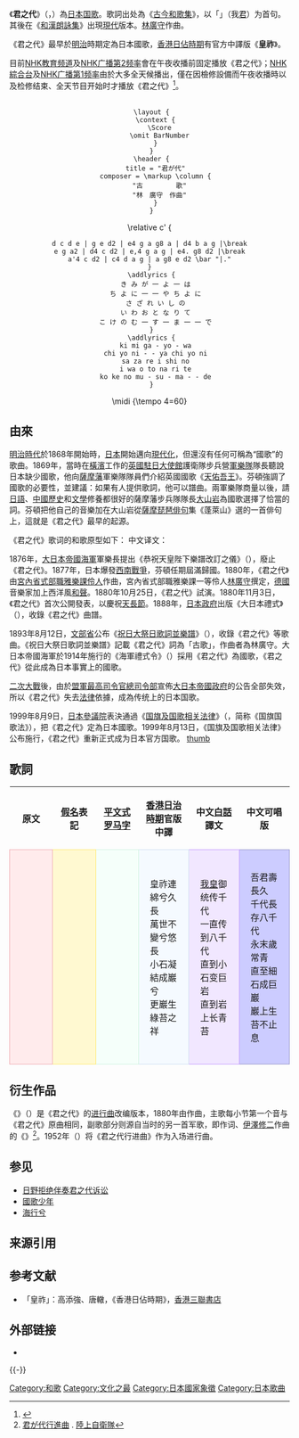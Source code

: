 {{Infobox Anthem
|title={{lang|ja|君が代}}
|transcription = Kimigayo
|chinese_title = 君之代
|image = Kimigayo.svg
|image_size =
|caption = 《君之代》曲谱
|prefix = 国歌
|country = {{JPN}}
|author=《[[古今和歌集|古今和歌集]]》诗篇
|lyrics1_date = [[平安时代|平安时代]] (794-1185)
|composer = [[林廣守|林廣守]]
|music_date = 1880年
|adopted = 1880年
|until =
|sound = Kimigayo vocal 1930.ogg
|sound_title = <br />《君之代》演唱版
}}
{{japanese|japanese=君が代|kana=きみがよ|romaji=Kimigayo
}}
{{Listen|filename = Kimi ga Yo 1930.ogg|title =《君之代》演唱版|filename2 = Kimi ga Yo instrumental.ogg|title2 = 《君之代》演奏版 }}
《'''君之代'''》（{{jpn|j=君が代|hg=きみがよ|rm=Kimigayo}}，{{IPA-ja|kimiɡajo|language}}）為[[日本|日本]][[国歌|国歌]]。歌詞出处為《[[古今和歌集|古今和歌集]]》，以「{{lang|ja|我が君は}}」（我[[君主|君]]）为首句。其後在《[[和漢朗詠集|和漢朗詠集]]》出現[[現代|現代]]版本。[[林廣守|林廣守]]作曲。

《君之代》最早於[[明治|明治]]時期定為日本國歌，[[香港日佔時期|香港日佔時期]]有官方中譯版《'''皇祚'''》。

目前[[NHK教育频道|NHK教育频道]]及[[NHK广播第2频率|NHK广播第2频率]]會在午夜收播前固定播放《君之代》；[[NHK綜合台|NHK綜合台]]及[[NHK广播第1频率|NHK广播第1频率]]由於大多全天候播出，僅在因檢修設備而午夜收播時以及检修结束、全天节目开始时才播放《君之代》<ref>{{YouTube|-SgCnzvlpKo|NHK クロージング（君が代） 1984年頃 大阪教育テレビ}}</ref>。
<center>
  <score midi="1" sound="1">
  \layout {
    \context {
      \Score
      \omit BarNumber
    }
  }
  \header {
    title = "君が代"
    composer = \markup \column {
      "古　　　　　歌"
      "林　廣守　作曲"
    }
  }
\relative c' { 
 d c d e | g e d2 | e4 g a g8 a | d4 b a g |\break
 e g a2 | d4 c d2 | e,4 g a g | e4. g8 d2 |\break
 a'4 c d2 | c4 d a g | a g8 e d2 \bar "|."
 }
  \addlyrics {
    き み が 一 よ 一 は
    ち よ に 一 一 や ち よ に
    さ ざ れ い し の
    い わ お と な り て
    こ け の む 一 す 一 ま 一 一 で
  }
  \addlyrics {
    ki mi ga - yo - wa
    chi yo ni - - ya chi yo ni
    sa za re i shi no
    i wa o to na ri te
    ko ke no mu - su - ma - - de
  }
\midi {\tempo 4=60}
</score>
</center>

==由來==
[[明治時代|明治時代]]於1868年開始時，[[日本|日本]]開始邁向[[現代化|現代化]]，但還沒有任何可稱為“國歌”的歌曲。1869年，當時在[[橫濱|橫濱]]工作的[[英國駐日大使館|英國駐日大使館]]護衛隊步兵營[[軍樂隊|軍樂隊]]隊長{{link-en|約翰·威廉·芬頓|John William Fenton}}聽說日本缺少國歌，他向[[薩摩藩|薩摩藩]]軍樂隊隊員們介紹英國國歌《[[天佑吾王|天佑吾王]]》。芬頓強調了國歌的必要性，並建議：如果有人提供歌詞，他可以譜曲。兩軍樂隊商量以後，請[[日語|日語]]、[[中國歷史|中國歷史]]和[[文學|文學]]修養都很好的薩摩藩步兵隊隊長[[大山岩|大山岩]]為國歌選擇了恰當的詞。芬頓把他自己的音樂加在大山岩從[[薩摩琵琶|薩摩琵琶]][[俳句|俳句]]集《蓬萊山》選的一首俳句上，這就是《君之代》最早的起源。

《君之代》歌词的和歌原型如下：
{{Quotation|<poem>{{lang|ja|我が君は 千代にやちよに さざれ石の 巌となりて 苔のむすまで}}</poem>|《[[古今和歌集|古今和歌集]]》卷七-贺歌}}
中文译文：
{{cquote|祝君千万寿，福禄日崔嵬。细石成岩石，山岩长绿苔。<ref>{{cite book |title=古今和歌集 |publisher=复旦大学出版社 |author=纪贯之等撰，杨烈译 |year=1983 |location=上海 |pages=74}}</ref>}}

1876年，[[大日本帝國海軍|大日本帝國海軍]]軍樂長{{link-ja|中村祐庸|中村祐庸}}提出《恭祝天皇陛下樂譜改訂之儀》（{{lang|ja|天皇陛下ヲ祝スル樂譜改訂之儀}}），廢止《君之代》。1877年，日本爆發[[西南戰爭|西南戰爭]]，芬頓任期屆滿歸國。1880年，《君之代》由[[宮內省|宮內省]][[式部職|式部職]][[日本雅樂|雅樂課]][[伶人|伶人]]{{link-ja|奧好義|奧好義}}作曲，宮內省式部職雅樂課一等伶人[[林廣守|林廣守]]撰定，[[德國|德國]]音樂家{{link-en|弗蘭茲·埃克特|Franz Eckert}}加上西洋風[[和聲|和聲]]。1880年10月25日，《君之代》試演。1880年11月3日，《君之代》首次公開發表，以慶祝[[天長節|天長節]]。1888年，[[日本政府|日本政府]]出版《大日本禮式》（{{lang|ja|大日本禮式}}），收錄《君之代》曲譜。

1893年8月12日，[[文部省|文部省]]公布《[[:wikisource:ja:祝日大祭日歌詞並楽譜|祝日大祭日歌詞並樂譜]]》（{{lang|ja|祝日大祭日歌詞竝樂譜}}），收錄《君之代》等歌曲。《祝日大祭日歌詞並樂譜》記載《君之代》詞為「古歌」，作曲者為林廣守。大日本帝國海軍於1914年施行的《海軍禮式令》（{{lang|ja|海軍禮式令}}）採用《君之代》為國歌，《君之代》從此成為日本事實上的國歌。

[[二次大戰|二次大戰]]後，由於[[盟軍最高司令官總司令部|盟軍最高司令官總司令部]]宣佈[[大日本帝國政府|大日本帝國政府]]的公告全部失效，所以《君之代》失去[[法律|法律]]依據，成為传统上的日本国歌。

1999年8月9日，[[日本參議院|日本參議院]]表決通過《[[国旗及国歌相关法律|国旗及国歌相关法律]]》（{{lang|ja|国旗及び国歌に関する法律}}，简称《国旗国歌法》），把《君之代》定為日本國歌。1999年8月13日，《国旗及国歌相关法律》公布施行，《君之代》重新正式成为日本官方国歌。
[[file:Kimigayo-1.jpg|thumb]]

== 歌詞 ==
{| cellspacing=5 style="margin: auto"
!原文
![[日语假名|假名]]表記
![[平文式罗马字|平文式罗马字]]
![[香港日治時期|香港日治時期]]官版中譯
!中文[[官話白話文|白話]]譯文
!中文可唱版
|--
|width=200 style="border: 1px solid #F0ABB2; background: #FFEBEC; padding:20px"|
{{lang|ja|君が代は<br />千代に八千代に<br />細石の<br />巌となりて<br />苔の生すまで}}
|width=200 style="border: 1px solid #FFEA71; background: #FFF9D1; padding:20px"|
{{lang|ja|きみがよは<br />ちよにやちよに<br />さざれいしの<br />いわおとなりて<br />こけのむすまで}}
|width=200 style="border: 1px solid #CEF2E0; background: #F5FFFA; padding:20px"|
{{lang|la|Kimi ga yo wa<br />chiyo ni yachiyo ni<br />sazare ishi no<br />iwao to nari te<br />koke no musu made}}
|width=200 style="border: 1px solid #CEDFF2; background: #F5FAFF; padding:20px"|
皇祚連綿兮久長<br />
萬世不變兮悠長<br />
小石凝結成巖兮<br />
更巖生綠苔之祥
|width=200 style="border: 1px solid #C39AFF; background: #F1E7FF; padding:20px"|
[[日本天皇|我皇]]御统传千代<br />
一直传到八千代<br />
直到小石变巨岩<br />
直到岩上长青苔<br />
|width=200 style="border: 1px solid #9999CC; background: #CCCCFF; padding:20px"|
吾君壽長久<br />
千代長存八千代<br />
永末歲常青<br />
直至細石成巨巖<br />
巖上生苔不止息<br />
|}

== 衍生作品 ==
《{{link-ja|君之代行进曲|君が代行進曲}}》（{{lang-ja|君が代行進曲}}）是《君之代》的[[进行曲|进行曲]]改编版本，1880年由{{link-ja|吉本光藏|吉本光藏}}作曲，主歌每小节第一个音与《君之代》原曲相同，副歌部分则源自当时的另一首军歌，即{{link-ja|外山正一|外山正一}}作词、[[伊澤修二|伊澤修二]]作曲的《{{lang|ja|皇国の守り}}》<ref>[https://www.mod.go.jp/gsdf/fan/sound/download/kimigayo_koshin.mp3 君が代行進曲] {{Wayback|url=https://www.mod.go.jp/gsdf/fan/sound/download/kimigayo_koshin.mp3 |date=20170322054511 }}. [[陸上自衛隊|陸上自衛隊]]</ref>。1952年（{{link-ja|第24回選拔高等學校野球大會|第24回選抜高等学校野球大会|第24回選拔高等學校野球大會}}）将《君之代行进曲》作为入场进行曲。

== 参见 ==
* [[日野拒绝伴奏君之代诉讼|日野拒绝伴奏君之代诉讼]]
* [[國歌少年|國歌少年]]
* [[海行兮|海行兮]]

== 来源引用 ==
{{Reflist}}

== 参考文献 ==
{{Wikisourceshas2|
* '''[[s:君之代|君之代歌词和乐谱]]'''
* {{nowrap|'''[[s:ja:国旗及び国歌に関する法律|日本國旗國歌法律]]'''{{ja icon}}}}
}}
* 「皇祚」：高添強、唐轍，《香港日佔時期》，[[香港三聯書店|香港三聯書店]]
==外部链接==
{{commonscat|National anthem of Japan}}
*{{YouTube|3oORsPX0T74}}

{{-}}
{{亞洲各国家和地區国歌}}
{{天皇項目}}


[[Category:和歌|Category:和歌]]
[[Category:文化之最|Category:文化之最]]
[[Category:日本國家象徵|Category:日本國家象徵]]
[[Category:日本歌曲|Category:日本歌曲]]